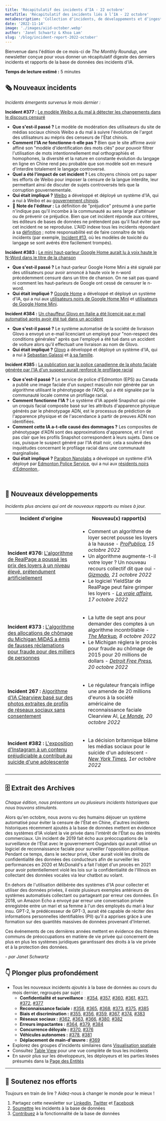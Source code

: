 ```yaml
---
title: 'Récapitulatif des incidents d‘IA - 22 octobre'
metaTitle: 'Récapitulatif des incidents liés à l‘IA - 22 octobre'
metaDescription: 'Collection d‘incidents, de développements et d‘ingestion d‘IA en octobre 2022, fournissant un récapitulatif digeste des derniers incidents et rapports de l‘AIID.'
date: '2022-11-14'
image: './images/aiid-october.webp'
author: 'Janet Schwartz & Khoa Lam'
slug: '/blog/incident-report-2022-october'
---
```


Bienvenue dans l'édition de ce mois-ci de _The Monthly Roundup_, une newsletter conçue pour vous donner un récapitulatif digeste des derniers incidents et rapports de la base de données des incidents d'IA.

**Temps de lecture estimé :** 5 minutes

## 🗞️ Nouveaux incidents

_Incidents émergents survenus le mois dernier :_

**Incident #377 :** [Le modèle Weibo a du mal à détecter les changements dans le discours censuré](/cite/377)

* **Que s'est-il passé ?** Le modèle de modération des utilisateurs du site de médias sociaux chinois Weibo a du mal à suivre l'évolution de l'argot des utilisateurs au mépris des censeurs de l'État chinois.
* **Comment l'IA _ne_ fonctionne-t-elle pas ?** Bien que le site affirme avoir affiné son "modèle d'identification des mots clés" pour pouvoir filtrer l'utilisation de mots intentionnellement mal orthographiés et homophones, la diversité et la nature en constante évolution du langage en ligne en Chine rend peu probable que son modèle soit en mesure d'interdire totalement le langage controversé.
* **Quel a été l'impact de cet incident ?** Les citoyens chinois ont pu saper les efforts de Weibo pour imposer la censure de la langue interdite, leur permettant ainsi de discuter de sujets controversés tels que la corruption gouvernementale.
* **Qui était impliqué ?** [Weibo](/entities/weibo) a développé et déployé un système d'IA, qui a nui à Weibo et au [gouvernement chinois](/entities/chinese-government).
* 🚨 **Note de l'éditeur :** La définition de "préjudice" présumé à une partie n'indique pas qu'il incombe à la communauté au sens large d'atténuer ou de prévenir ce préjudice. Bien que cet incident réponde aux critères, les éditeurs de bases de données ne prétendent pas qu'il faut éviter que cet incident ne se reproduise. L'AIID indexe tous les incidents répondant à sa [définition](/research/1-criteria) ; notre responsabilité est de faire connaître de tels incidents (par exemple, [Incident #13](/cite/13), où les modèles de toxicité du langage se sont avérés être facilement trompés).

**Incident #383 :** [Le mini haut-parleur Google Home aurait lu à voix haute le N-Word dans le titre de la chanson](/cite/383)

* **Que s'est-il passé ?** Le haut-parleur Google Home Mini a été signalé par des utilisateurs pour avoir annoncé à haute voix le n-word précédemment censuré dans un titre de chanson. On ne sait pas quand ni comment les haut-parleurs de Google ont cessé de censurer le n-word.
* **Qui était impliqué ?** [Google Home](/entities/google-home) a développé et déployé un système d'IA, qui a nui aux [utilisateurs noirs de Google Home Mini](/entities/black-google-home-mini-users ) et [utilisateurs de Google Home Mini](/entities/google-home-mini-users).

**Incident #384 :** [Un chauffeur Glovo en Italie a été licencié par e-mail automatisé après avoir été tué dans un accident](/cite/384)

* **Que s'est-il passé ?** Le système automatisé de la société de livraison Glovo a envoyé un e-mail licenciant un employé pour "non-respect des conditions générales" après que l'employé a été tué dans un accident de voiture alors qu'il effectuait une livraison au nom de Glovo.
* **Qui était impliqué ?** [Glovo](/entities/glovo) a développé et déployé un système d'IA, qui a nui à [Sebastian Galassi](/entities/sebastian-galassi) et [à sa famille](/entities/sebastian-galassi's-family).

**Incident #385 :** [La publication par la police canadienne de la photo faciale générée par l'IA d'un suspect aurait renforcé le profilage racial](/cite/385)

* **Que s'est-il passé ?** Le service de police d'Edmonton (EPS) au Canada a publié une image faciale d'un suspect masculin noir générée par un algorithme utilisant le phénotypage de l'ADN, qui a été signalée par la communauté locale comme un profilage racial.
* **Comment fonctionne l'IA ?** Le système d'IA appelé Snapshot qui crée un croquis facial composite basé sur les attributs d'apparence physique générés par le phénotypage ADN, est le processus de prédiction de l'apparence physique et de l'ascendance à partir de preuves ADN non identifiées.
* **Comment cette IA a-t-elle causé des dommages ?** Les composites de phénotypage d'ADN sont des approximations d'apparence, et il n'est pas clair que les profils Snapshot correspondent à leurs sujets. Dans ce cas, puisque le suspect généré par l'IA était noir, cela a soulevé des inquiétudes concernant le profilage racial dans une communauté marginalisée.
* **Qui était impliqué ?** [Parabon Nanolabs](/entities/parabon-nanolabs) a développé un système d'IA déployé par [Edmonton Police Service](/entities/edmonton-police-service), qui a nui aux [résidents noirs d'Edmonton ](/entities/black-residents-in-edmonton).

<br/>

## 📎 Nouveaux développements

_Incidents plus anciens qui ont de nouveaux rapports ou mises à jour._

<table className="border-1 border-gray-200 my-4">
 <tr>
  <th align="center">Incident d'origine</th>
  <th align="center">Nouveau(x) rapport(s)</th>
 </tr>
 <tr>
  <td className="align-top border-1 border-gray-200 px-4 py-2">
    <strong>Incident #376:</strong> <a href="/cite/376">L'algorithme de RealPage a poussé les prix des loyers à un niveau élevé, prétendument artificiellement</a>
  </td>
  <td className="align-top border-1 border-gray-200 px-4 py-2">
   <ul>
     <li>Comment un algorithme de loyer secret pousse les loyers à la hausse -<em> <a href="https://www.propublica.org/article/yieldstar-rent-increase-realpage-rent">ProPublica</a>, 15 octobre 2022</em>
     </li>
     <li>Un algorithme augmente-t-il votre loyer ? Un nouveau recours collectif dit que oui - <em><a href="https://gizmodo.com/realpage-yieldstar-high-rent-housing-class-action-suit-1849683731">Gizmodo</a>, 21 octobre 2022</em>
     </li>
     <li>Le logiciel YieldStar de RealPage peut faire grimper les loyers - <em><a href="https://therealdeal.com/2022/10/17/realpage-algorithm-could-be-driving-up-rents/"> La vraie affaire</a>, 17 octobre 2022</em>
     </li>
    </ul>
  </td>
 </tr>
 <tr>
   <td className="align-top border-1 border-gray-200 px-4 py-2">
     <strong>Incident #373 :</strong> <a href="/cite/373">L'algorithme des allocations de chômage du Michigan MiDAS a émis de fausses réclamations pour fraude pour des milliers de personnes</a>
   </td>
   <td className="align-top border-1 border-gray-200 px-4 py-2">
    <ul>
     <li>La lutte de sept ans pour demander des comptes à un algorithme incontrôlable - <em><a href="https://themarkup.org/newsletter/hello-world/the-seven-year-struggle- to-hold-an-out-of-control-algorithm-to-account">The Markup</a>, 8 octobre 2022</em>
     </li>
     <li>Le Michigan réglera le procès pour fraude au chômage de 2015 pour 20 millions de dollars - <em><a href="https://www.freep.com/story/news/local/michigan/2022/10/20/michiganunemployment-false -fraud-lawsuit/69577567007/">Detroit Free Press</a>, 20 octobre 2022</em>
     </li>
    </ul>
   </td>
  </tr>
  <tr>
   <td className="align-top border-1 border-gray-200 px-4 py-2">
     <strong>Incident 267 :</strong> <a href="/cite/267">Algorithme d'IA Clearview basé sur des photos extraites de profils de réseaux sociaux sans consentement</a>
   </td>
   <td className="align-top border-1 border-gray-200 px-4 py-2">
    <ul>
      <li>Le régulateur français inflige une amende de 20 millions d'euros à la société américaine de reconnaissance faciale Clearview AI, <em><a href="https://www.lemonde.fr/en/pixels/article/2022/10/20/french-regulator- fines-us-face-recognition-firm-clearview-ai-20-million_6001116_13.html">Le Monde</a>, 20 octobre 2022</em>
      </li>
    </ul>
   </td>
  </tr>
 <tr>
    <td className="align-top border-1 border-gray-200 px-4 py-2">
        <strong>Incident #382 :</strong> <a href="/cite/382">L'exposition d'Instagram à un contenu préjudiciable a contribué au suicide d'une adolescente</a>
    </td>
    <td className="align-top border-1 border-gray-200 px-4 py-2">
    <ul>
        <li>La décision britannique blâme les médias sociaux pour le suicide d'un adolescent - <em><a href="https://www.nytimes.com/2022/10/01/business/instagram-suicide-ruling-britain.html" >New York Times</a>, 1er octobre 2022</em>
        </li>
    </ul>
    </td>
</tr>
</table>

## 🗄 Extrait des Archives

_Chaque édition, nous présentons un ou plusieurs incidents historiques que nous trouvons stimulants._

Alors qu'en octobre, nous avons vu des humains déjouer un système automatisé pour éviter la censure de l'État en Chine, d'autres incidents historiques récemment ajoutés à la base de données mettent en évidence des systèmes d'IA violant la vie privée dans l'intérêt de l'État ou des intérêts commerciaux. Un incident de 2019 fait écho aux préoccupations de la surveillance de l'État avec le gouvernement Ougandais qui aurait utilisé un logiciel de reconnaissance faciale pour surveiller l'opposition politique. Pendant ce temps, dans le secteur privé, Uber aurait violé les droits de confidentialité des données des conducteurs afin de surveiller les performances en 2020 et McDonald's a fait l'objet d'un procès en 2021 pour avoir potentiellement violé les lois sur la confidentialité de l'Illinois en collectant des données vocales via leur chatbot au volant.

En dehors de l'utilisation délibérée des systèmes d'IA pour collecter et utiliser des données privées, il existe plusieurs exemples antérieurs de systèmes automatisés collectant ou partageant par erreur ces données. En 2018, un Amazon Echo a envoyé par erreur une conversation privée enregistrée entre un mari et sa femme à l'un des employés du mari à leur insu. GPT-2, le prédécesseur de GPT-3, aurait été capable de réciter des informations personnelles identifiables (PII) qu'il a apprises grâce à une formation sur des quantités massives de données provenant d'Internet.

Ces événements de ces dernières années mettent en évidence des thèmes communs de préoccupations en matière de vie privée qui concernent de plus en plus les systèmes juridiques garantissant des droits à la vie privée et à la protection des données.

_- par Janet Schwartz_

## 👇 Plonger plus profondément

* Tous les nouveaux incidents _ajoutés_ à la base de données au cours du mois dernier, regroupés par sujet :
    - **Confidentialité et surveillance** : [#354](/cite/354), [#357](/cite/357), [#360](/cite/360), [#361](/cite/361), [#371](/cite/371), [#372](/cite/372), [#377](/cite/377)
    - **Reconnaissance faciale :** [#358](/cite/358), [#365](/cite/365), [#368](/cite/368), [#373](/cite/373 ), [#375](/cite/375), [#385](/cite/385)
    - **Biais et discrimination :** [#355](/cite/355), [#356](/cite/356), [#359](/cite/359), [#367](/cite/367), [#374](/cite/374), [#383](/cite/383/)
    - **Réseaux sociaux :** [#362](/cite/362), [#363](/cite/363), [#366](/cite/366), [#380](/cite/380 ), [#382](/cite/382)
    - **Erreurs impactantes :** [#364](/cite/364), [#379](/cite/379), [#384](/cite/384)
    - **Concurrence déloyale :** [#370](/cite/370), [#376](/cite/376)
    - **Véhicules autonomes :** [#378](/cite/378), [#381](/cite/381)
    - **Déplacement de main-d'œuvre :** [#369](/cite/369)
* Explorez des groupes d'incidents similaires dans [Visualisation spatiale](/summaries/spatial)
* Consultez [Table View](/apps/incidents) pour une vue complète de tous les incidents
* En savoir plus sur les développeurs, les déployeurs et les parties lésées présumés dans la [Page des Entités](/entities)

<hr className="my-4"/>

## 🦾 Soutenez nos efforts

Toujours en train de lire ? Aidez-nous à changer le monde pour le mieux !

1. Partagez cette newsletter sur [LinkedIn](https://www.linkedin.com/company/responsible-ai-collaborative), [Twitter](https://twitter.com/IncidentsDB) et [Facebook](https://www.facebook.com/IncidentsDB)
2. [Soumettre](/apps/submit) les incidents à la base de données
3. [Contribuez](https://github.com/responsible-ai-collaborative/aiid) à la fonctionnalité de la base de données
